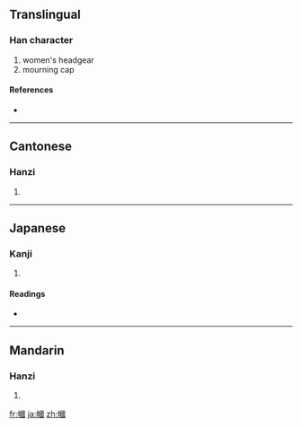 {{also|帼}}
==Translingual==

===Han character===
{{Han char|rn=50|rad=巾|as=11|sn=14|four=4620<sub>0</sub>|canj=中月田戈一 (LBWIM)}}

# women's headgear
# mourning cap

====References====
* {{Han ref|kx=0336.050|dkj=09057|dj=0643.060|hdz=10752.050|uh=5E57|ud=24151|bh=B9F6|bd=47606}}

----

==Cantonese==

===Hanzi===
{{yue-hanzi|jyut=|y=gwok3|sim=帼}}

# {{defn|Cantonese}}

----

==Japanese==

===Kanji===
{{ja-kanji|grade=|rs=巾11}}

# {{defn|Japanese}}

====Readings====
* {{ja-readings|on=[[かく]] (kaku)|kun=[[かみかざり]] (kamikazari)}}

----

==Mandarin==

===Hanzi===
{{cmn-hanzi|sim=帼|pin=[[guó]] ([[guo2]])|wg=kuo<sup>2</sup>}}

# {{defn|Mandarin}}

[[fr:幗]]
[[ja:幗]]
[[zh:幗]]